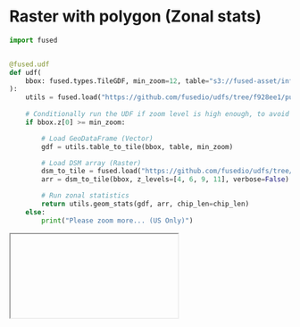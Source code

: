 # Raster with polygon (Zonal stats)

```python
import fused


@fused.udf
def udf(
    bbox: fused.types.TileGDF, min_zoom=12, table="s3://fused-asset/infra/building_msft_us/", chip_len=256
):
    utils = fused.load("https://github.com/fusedio/udfs/tree/f928ee1/public/common/").utils
   
    # Conditionally run the UDF if zoom level is high enough, to avoid blowing up the memory
    if bbox.z[0] >= min_zoom:

        # Load GeoDataFrame (Vector)
        gdf = utils.table_to_tile(bbox, table, min_zoom)

        # Load DSM array (Raster)
        dsm_to_tile = fused.load("https://github.com/fusedio/udfs/tree/f928ee1/public/DSM_JAXA_Example").utils.dsm_to_tile
        arr = dsm_to_tile(bbox, z_levels=[4, 6, 9, 11], verbose=False)

        # Run zonal statistics
        return utils.geom_stats(gdf, arr, chip_len=chip_len)
    else:
        print("Please zoom more... (US Only)")
```




<Iframe url="https://staging.fused.io/workbench#app/s/aH4sIAAAAAAAAA31T227bMAz9FcMD1hVIfMmlsQMYe9ge97ZiL3VhKBLtaJElTaKTukH%2BfXSSrlnQlpJh8hxSpChpH3IjIFyGsrXGYWB7AXwTMB9YsSn1GfXogLVK4kB4LPUwPgXfCEUIWmZL7TE6xVZ8zRx%2BKXVAQotE3wk8m4OQd%2BWxV1CUIekr87SM4yPg45MdC%2BY2421ehqPXMKklSqaqrYQdxVPeYlj8F5k%2FB%2BsiwyCKocROQDFdRItsOpmOrnijm5PDOJ1Motl0Ms%2BvXJ6NaYt0foVaiXxdJBfo7YWuWA%2FOFw9XMVToj4G5KnKQMryXCo7sf%2Ft9EcGQUafWiNYfG8UaqZuo7jyISJrYg9uCi7dpTIehULYw9nQAIOLVKs0W%2FG4ukqSuRUKj5iyBJE2S7C7POc8SkedslbHZKp%2BlaT2bp%2FMZeU0X%2BfQuq2PX6RjlcC7750O8f6KvP3wV2FuoTIeVYx7BFVY3n1%2FBLXA0rmjA%2FPZGv7klK%2FmGregC3LsO3uBrqRSI91i6i2bzPt0AVkpqqLhRVMfNg3XGgkMJPhqujR8FCc3Hm3dih%2BQfxF4g3HQaP1rqWMZOClwXkyuX21fz8UwRRDMchQ7%2BdNJBCxp9uHwIqZWWacH8mQOPg%2FrEnGM9KT1zin6n13dUamV2x1dIVuOYXW%2FlM6n%2FXvGYcQgfD38BVPr89%2FwDAAA%3D"/>